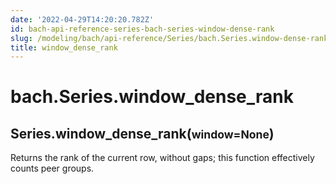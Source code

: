 ```yaml
---
date: '2022-04-29T14:20:20.782Z'
id: bach-api-reference-series-bach-series-window-dense-rank
slug: /modeling/bach/api-reference/Series/bach.Series.window-dense-rank/
title: window_dense_rank
---
```


# bach.Series.window_dense_rank

<div class="method">
<h2 class="signature-class"><span class="additional-name">Series.</span><span class="name">window_dense_rank(</span><small class="parameter-list"><span class="parameter" id="window">window=None</span></small>)</h2>


<div class="content">

Returns the rank of the current row, without gaps; this function effectively counts peer
groups.


</div>

</div>
